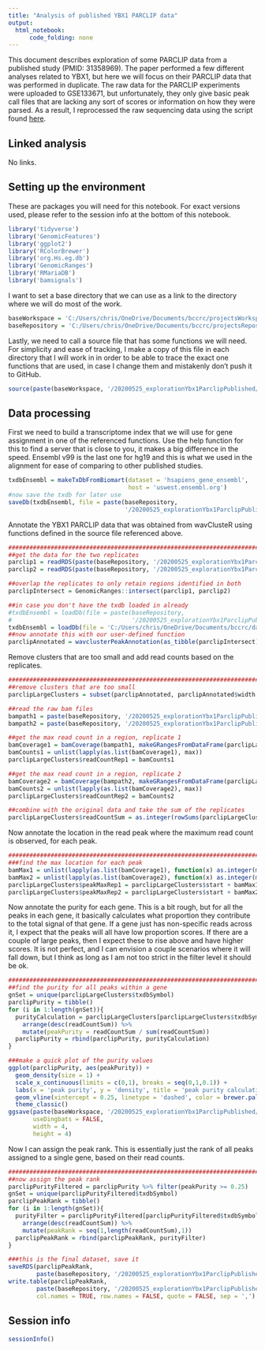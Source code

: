 ```yaml
---
title: "Analysis of published YBX1 PARCLIP data"
output:
  html_notebook:
      code_folding: none
---
```


This document describes exploration of some PARCLIP data from a published study (PMID: 31358969). The paper performed a few different analyses related to YBX1, but here we will focus on their PARCLIP data that was performed in duplicate. The raw data for the PARCLIP experiments were uploaded to GSE133671, but unfortunately, they only give basic peak call files that are lacking any sort of scores or information on how they were parsed. As a result, I reprocessed the raw sequencing data using the script found [here](https://github.com/chrishuges/projectsWorkspace/blob/master/sorensenLab/relatedToYbx1/20200525_explorationYbx1ParclipPublished/rawSequencingDataProcessingShellScript.md).

## Linked analysis

No links.

## Setting up the environment

These are packages you will need for this notebook. For exact versions used, please refer to the session info at the bottom of this notebook.

```r
library('tidyverse')
library('GenomicFeatures')
library('ggplot2')
library('RColorBrewer')
library('org.Hs.eg.db')
library('GenomicRanges')
library('RMariaDB')
library('bamsignals')
```

I want to set a base directory that we can use as a link to the directory where we will do most of the work.

```r
baseWorkspace = 'C:/Users/chris/OneDrive/Documents/bccrc/projectsWorkspace/sorensenLab/relatedToYbx1'
baseRepository = 'C:/Users/chris/OneDrive/Documents/bccrc/projectsRepository/sorensenLab/relatedToYbx1'
```

Lastly, we need to call a source file that has some functions we will need. For simplicity and ease of tracking, I make a copy of this file in each directory that I will work in in order to be able to trace the exact one functions that are used, in case I change them and mistakenly don't push it to GitHub.

```r
source(paste(baseWorkspace, '/20200525_explorationYbx1ParclipPublished/userDefinedFunctions.R', sep = ''))
```

## Data processing

First we need to build a transcriptome index that we will use for gene assignment in one of the referenced functions. Use the help function for this to find a server that is close to you, it makes a big difference in the speed. Ensembl v99 is the last one for hg19 and this is what we used in the alignment for ease of comparing to other published studies.

```r
txdbEnsembl = makeTxDbFromBiomart(dataset = 'hsapiens_gene_ensembl',
                                  host = 'uswest.ensembl.org')
#now save the txdb for later use
saveDb(txdbEnsembl, file = paste(baseRepository, 
                                 '/20200525_explorationYbx1ParclipPublished/TxDb.Hsapiens.ENSEMBL.hg19.v99.sqlite', sep = ''))
```

Annotate the YBX1 PARCLIP data that was obtained from wavClusteR using functions defined in the source file referenced above.

```r
#########################################################################################
##get the data for the two replicates
parclip1 = readRDS(paste(baseRepository, '/20200525_explorationYbx1ParclipPublished/SRR9623531.wavClusters.rds', sep = ''))
parclip2 = readRDS(paste(baseRepository, '/20200525_explorationYbx1ParclipPublished/SRR9623532.wavClusters.rds', sep = ''))

##overlap the replicates to only retain regions identified in both
parclipIntersect = GenomicRanges::intersect(parclip1, parclip2)

##in case you don't have the txdb loaded in already
#txdbEnsembl = loadDb(file = paste(baseRepository, 
#                                  '/20200525_explorationYbx1ParclipPublished/TxDb.Hsapiens.ENSEMBL.hg19.v99.sqlite', sep = ''))
txdbEnsembl = loadDb(file = 'C:/Users/chris/OneDrive/Documents/bccrc/databases/txdb/TxDb.Hsapiens.ENSEMBL.hg19.v99.sqlite')
##now annotate this with our user-defined function
parclipAnnotated = wavclusterPeakAnnotation(as_tibble(parclipIntersect), txdbEnsembl, removeMito = TRUE)
```

Remove clusters that are too small and add read counts based on the replicates.

```r
############################################################################
##remove clusters that are too small
parclipLargeClusters = subset(parclipAnnotated, parclipAnnotated$width >= 12)

##read the raw bam files
bampath1 = paste(baseRepository, '/20200525_explorationYbx1ParclipPublished/SRR9623531.trimmed.rrna.bowtie.mapped.sorted.bam', sep = '')
bampath2 = paste(baseRepository, '/20200525_explorationYbx1ParclipPublished/SRR9623532.trimmed.rrna.bowtie.mapped.sorted.bam', sep = '')

##get the max read count in a region, replicate 1
bamCoverage1 = bamCoverage(bampath1, makeGRangesFromDataFrame(parclipLargeClusters), verbose=FALSE)
bamCounts1 = unlist(lapply(as.list(bamCoverage1), max))
parclipLargeClusters$readCountRep1 = bamCounts1

##get the max read count in a region, replicate 2
bamCoverage2 = bamCoverage(bampath2, makeGRangesFromDataFrame(parclipLargeClusters), verbose=FALSE)
bamCounts2 = unlist(lapply(as.list(bamCoverage2), max))
parclipLargeClusters$readCountRep2 = bamCounts2

##combine with the original data and take the sum of the replicates
parclipLargeClusters$readCountSum = as.integer(rowSums(parclipLargeClusters[,c('readCountRep1','readCountRep2')], na.rm = TRUE))
```

Now annotate the location in the read peak where the maximum read count is observed, for each peak.

```r
############################################################################
###find the max location for each peak
bamMax1 = unlist(lapply(as.list(bamCoverage1), function(x) as.integer(mean(which(x == max(x))))))
bamMax2 = unlist(lapply(as.list(bamCoverage2), function(x) as.integer(mean(which(x == max(x))))))
parclipLargeClusters$peakMaxRep1 = parclipLargeClusters$start + bamMax1
parclipLargeClusters$peakMaxRep2 = parclipLargeClusters$start + bamMax2
```

Now annotate the purity for each gene. This is a bit rough, but for all the peaks in each gene, it basically calculates what proportion they contribute to the total signal of that gene. If a gene just has non-specific reads across it, I expect that the peaks will all have low proportion scores. If there are a couple of large peaks, then I expect these to rise above and have higher scores. It is not perfect, and I can envision a couple scenarios where it will fall down, but I think as long as I am not too strict in the filter level it should be ok.

```r
############################################################################
##find the purity for all peaks within a gene
gnSet = unique(parclipLargeClusters$txdbSymbol)
parclipPurity = tibble()
for (i in 1:length(gnSet)){
  purityCalculation = parclipLargeClusters[parclipLargeClusters$txdbSymbol == gnSet[i],] %>%
    arrange(desc(readCountSum)) %>%
    mutate(peakPurity = readCountSum / sum(readCountSum)) 
  parclipPurity = rbind(parclipPurity, purityCalculation)
}

###make a quick plot of the purity values
ggplot(parclipPurity, aes(peakPurity)) +
  geom_density(size = 1) +
  scale_x_continuous(limits = c(0,1), breaks = seq(0,1,0.1)) +
  labs(x = 'peak purity', y = 'density', title = 'peak purity calculation') +
  geom_vline(xintercept = 0.25, linetype = 'dashed', color = brewer.pal(9,'Spectral')[1]) +
  theme_classic()
ggsave(paste(baseWorkspace, '/20200525_explorationYbx1ParclipPublished/density_yb1Parclip_peakPurityScores.pdf', sep = ''),
       useDingbats = FALSE,
       width = 4,
       height = 4)
```
Now I can assign the peak rank. This is essentially just the rank of all peaks assigned to a single gene, based on their read counts.

```r
############################################################################
##now assign the peak rank
parclipPurityFiltered = parclipPurity %>% filter(peakPurity >= 0.25)
gnSet = unique(parclipPurityFiltered$txdbSymbol)
parclipPeakRank = tibble()
for (i in 1:length(gnSet)){
  purityFilter = parclipPurityFiltered[parclipPurityFiltered$txdbSymbol == gnSet[i],] %>%
    arrange(desc(readCountSum)) %>%
    mutate(peakRank = seq(1,length(readCountSum),1))
  parclipPeakRank = rbind(parclipPeakRank, purityFilter)
}

###this is the final dataset, save it
saveRDS(parclipPeakRank,
        paste(baseRepository, '/20200525_explorationYbx1ParclipPublished/dataset_yb1ParclipAnnotatedPeakSet.rds', sep = ''))
write.table(parclipPeakRank,
        paste(baseRepository, '/20200525_explorationYbx1ParclipPublished/dataset_yb1ParclipAnnotatedPeakSet.csv', sep = ''),
        col.names = TRUE, row.names = FALSE, quote = FALSE, sep = ',')
```

## Session info

```r
sessionInfo()
```